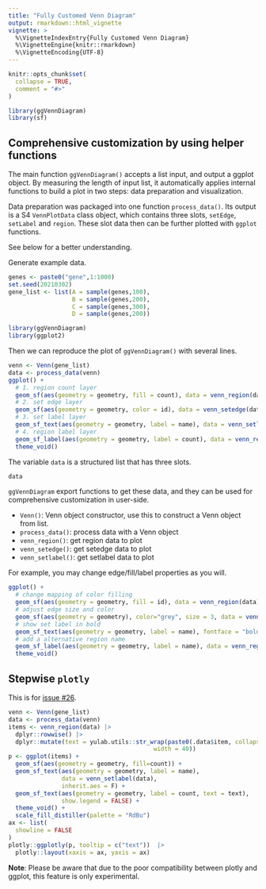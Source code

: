 ```yaml
---
title: "Fully Customed Venn Diagram"
output: rmarkdown::html_vignette
vignette: >
  %\VignetteIndexEntry{Fully Customed Venn Diagram}
  %\VignetteEngine{knitr::rmarkdown}
  %\VignetteEncoding{UTF-8}
---
```


```r
knitr::opts_chunk$set(
  collapse = TRUE,
  comment = "#>"
)
```

```r
library(ggVennDiagram)
library(sf)
```

## Comprehensive customization by using helper functions

The main function `ggVennDiagram()` accepts a list input, and output a ggplot object. 
By measuring the length of input list, it automatically applies internal functions 
to build a plot in two steps: data preparation and visualization. 

Data preparation was packaged into one function `process_data()`. Its output
is a S4 `VennPlotData` class object, which contains three slots, `setEdge`, 
`setLabel` and `region`. These slot data then can be further plotted with `ggplot` 
functions. 

See below for a better understanding.

Generate example data.

```r
genes <- paste0("gene",1:1000)
set.seed(20210302)
gene_list <- list(A = sample(genes,100),
                  B = sample(genes,200),
                  C = sample(genes,300),
                  D = sample(genes,200))
```


```r
library(ggVennDiagram)
library(ggplot2)
```

Then we can reproduce the plot of `ggVennDiagram()` with several lines.

```r
venn <- Venn(gene_list)
data <- process_data(venn)
ggplot() +
  # 1. region count layer
  geom_sf(aes(geometry = geometry, fill = count), data = venn_region(data)) +
  # 2. set edge layer
  geom_sf(aes(geometry = geometry, color = id), data = venn_setedge(data), show.legend = FALSE) +
  # 3. set label layer
  geom_sf_text(aes(geometry = geometry, label = name), data = venn_setlabel(data)) +
  # 4. region label layer
  geom_sf_label(aes(geometry = geometry, label = count), data = venn_region(data)) +
  theme_void()
```

The variable `data` is a structured list that has three slots.

```r
data
```


`ggVennDiagram` export functions to get these data, and they can be used 
for comprehensive customization in user-side.

- `Venn()`: Venn object constructor, use this to construct a Venn object from list.
- `process_data()`: process data with a Venn object
- `venn_region()`: get region data to plot
- `venn_setedge()`: get setedge data to plot
- `venn_setlabel()`: get setlabel data to plot


For example, you may change edge/fill/label properties as you will.

```r
ggplot() +
  # change mapping of color filling
  geom_sf(aes(geometry = geometry, fill = id), data = venn_region(data), show.legend = FALSE) +  
  # adjust edge size and color
  geom_sf(aes(geometry = geometry), color="grey", size = 3, data = venn_setedge(data), show.legend = FALSE) +  
  # show set label in bold
  geom_sf_text(aes(geometry = geometry, label = name), fontface = "bold", data = venn_setlabel(data)) +  
  # add a alternative region name
  geom_sf_label(aes(geometry = geometry, label = name), data = venn_region(data), alpha = 0.5) +  
  theme_void()
```

## Stepwise `plotly`

This is for [issue #26](https://github.com/gaospecial/ggVennDiagram/issues/26).

```r
venn <- Venn(gene_list)
data <- process_data(venn)
items <- venn_region(data) |> 
  dplyr::rowwise() |> 
  dplyr::mutate(text = yulab.utils::str_wrap(paste0(.data$item, collapse = " "),
                                         width = 40))
p <- ggplot(items) +
  geom_sf(aes(geometry = geometry, fill=count)) +
  geom_sf_text(aes(geometry = geometry, label = name),
               data = venn_setlabel(data),
               inherit.aes = F) +
  geom_sf_text(aes(geometry = geometry, label = count, text = text),
               show.legend = FALSE) +
  theme_void() +
  scale_fill_distiller(palette = "RdBu")
ax <- list(
  showline = FALSE
)
plotly::ggplotly(p, tooltip = c("text"))  |> 
  plotly::layout(xaxis = ax, yaxis = ax)
```

**Note**: Please be aware that due to the poor compatibility between plotly and ggplot, this feature is only experimental.
